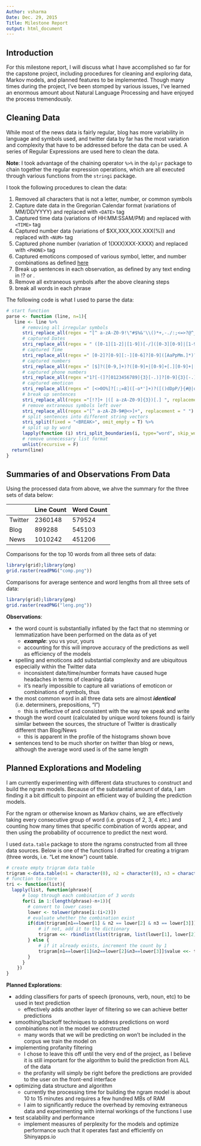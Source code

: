 ```yaml
---
Author: vsharma
Date: Dec. 29, 2015
Title: Milestone Report
output: html_document
---
```


## Introduction

For this milestone report, I will discuss what I have accomplished so far for the capstone project, including procedures for cleaning and exploring data, Markov models, and planned features to be implemented. Though many times during the project, I've been stomped by various issues, I've learned an enormous amount about Natural Language Processing and have enjoyed the process tremendously.


## Cleaning Data

While most of the news data is fairly regular, blog has more variability in language and symbols used, and twitter data by far has the most variation and complexity that have to be addressed before the data can be used. A series of Regular Expressions are used here to clean the data. 

**Note**: I took advantage of the chaining operator `%>%` in the `dplyr` package to chain together the regular expression operations, which are all executed through various functions from the `stringi` package. 

I took the following procedures to clean the data:

1. Removed all characters that is not a letter, number, or common symbols
2. Capture date data in the Gregorian Calendar format (variations of MM/DD/YYYY) and replaced with `<DATE>` tag
3. Captured time data (variations of HH:MM:SSAM/PM) and replaced with `<TIME>` tag
4. Captured number data (variations of $XX,XXX,XXX.XXX(%)) and replaced with `<NUM>` tag
5. Captured phone number (variation of 1(XXX)XXX-XXXX) and replaced with `<PHONE>` tag
6. Captured emoticons composed of various symbol, letter, and number combinations as defined [here](http://en.wikipedia.org/wiki/List_of_emoticons)
7. Break up sentences in each observation, as defined by any text ending in !? or . 
8. Remove all extraneous symbols after the above cleaning steps
9. break all words in each phrase

The following code is what I used to parse the data:

```r
# start function
parse <- function (line, n=1){
   line <- line %>%
      # removing all irregular symbols
      stri_replace_all(regex = "[^ a-zA-Z0-9!\"#$%&'\\()*+,-./:;<=>?@^_`{}|~\\[\\]]|\"", replacement = "") %>% 
      # captured Dates
      stri_replace_all(regex = " ([0-1][1-2]|[1-9])[-/]([0-3][0-9]|[1-9])([-/]([0-9]{4}|[0-9]{2}))? ", replacement = " <DATE> ") %>% 
      # captured Time
      stri_replace_all(regex =" [0-2]?[0-9][:-][0-6]?[0-9]([AaPpMm.]*)? ", replacement =" <TIME> ") %>% 
      # captured numbers
      stri_replace_all(regex =" [$]?([0-9,]+)?([0-9]+|[0-9]+[.][0-9]+|[.][0-9]+)(%|th|st|nd)? ",replacement= " <NUM> ") %>% 
      # captured phone numbers
      stri_replace_all(regex ="1?[-(]?[0123456789]{3}[-.)]?[0-9]{3}[-.]?[0-9]{4}|[0-9]{10}", replacement= " <PHONE> ") %>% 
      # captured emoticon
      stri_replace_all(regex =" [<>0O%]?[:;=8]([-o*']+)?([()dDpP/}{#@|oOcC]|\\[|\\])+|([()dDpP/}{#@|cC]|\\[|\\])+([-o*']+)?[:;=8][<>]?|<3+|</+3+|[-oO0><^][_.]+[-oO0><^]", replacement = " <EMOJI><BREAK>") %>% 
      # break up sentences
      stri_replace_all(regex ="[!?]+ |([ a-zA-Z0-9]{3})[.] ", replacement = "$1<BREAK>") %>%
      # remove extraneous symbols left over
      stri_replace_all(regex ="[^ a-zA-Z0-9#@<>]+", replacement = " ") %>% stri_trim_both() %>%
      # split sentences into different string vectors
      stri_split(fixed = "<BREAK>", omit_empty = T) %>%
      # split up by word
      lapply(function (i) stri_split_boundaries(i, type="word", skip_word_none=TRUE)) %>% 
      # remove unnecessary list format
      unlist(recursive = F)
  return(line)
}
```

## Summaries of and Observations From Data

Using the processed data from above, we ahve the summary for the three sets of data below:


|       |Line Count  | Word Count
--------|------------|-----------
Twitter |   2360148  |   579524
Blog    |    899288  |   545103
News    |   1010242  |   451206


Comparisons for the top 10 words from all three sets of data:


```r
library(grid);library(png)
grid.raster(readPNG("comp.png"))
```

Comparisons for average sentence and word lengths from all three sets of data:

```r
library(grid);library(png)
grid.raster(readPNG("leng.png"))
```

**Observations**:

* the word count is substantially inflated by the fact that no stemming or lemmatization have been performed on the data as of yet
    - ***example***: you vs your, yours
    - accounting for this will improve accuracy of the predictions as well as efficiency of the models
* spelling and emoticons add substantial complexity and are ubiquitous especially within the Twitter data
    - inconsistent date/time/number formats have caused huge headaches in terms of cleaning data
    - it's nearly impossible to capture all variations of emoticon or combinations of symbols, thus 
* the most common word in all three data sets are almost ***identical*** (i.e. determiners, prepositions, "I")
    - this is reflective of and consistent with the way we speak and write
* though the word count (calculated by unique word tokens found) is fairly similar between the sources, the structure of Twitter is drastically different than Blog/News
    - this is apparent in the profile of the histograms shown bove
- sentences tend to be much shorter on twitter than blog or news, although the average word used is of the same length




## Planned Explorations and Modeling

I am currently experimenting with different data structures to construct and build the ngram models. Because of the substantial amount of data, I am finding it a bit difficult to pinpoint an efficient way of building the prediction models. 

For the ngram or otherwise known as Markov chains, we are effectively taking every consecutive group of word (i.e. groups of 2, 3, 4 etc.) and counting how many times that specific combination of words appear, and then using the probability of occurrence to predict the next word. 


I used `data.table` package to store the ngrams constructed from all three data sources. Below is one of the functions I drafted for creating a trigram (three words, i.e. "Let me know") count table.

```r
# create empty trigram data table
trigram <-data.table(n1 = character(0), n2 = character(0), n3 = character(0), value = numeric(0))
# function to store 
tri <- function(list){
  lapply(list, function(phrase){
      # loop through each combination of 3 words
      for(i in 1:(length(phrase)-n+1)){
        # convert to lower cases
        lower <- tolower(phrase[i:(i+2)])
        # evaluate whether the combination exist
        if(dim(trigram[n1==lower[1] & n2 == lower[2] & n3 == lower[3]])[1]==0){
            # if not, add it to the dictionary
            trigram <<- rbindlist(list(trigram, list(lower[1], lower[2], lower[3], 1)))
        } else {
            # if it already exists, increment the count by 1 
            trigram[n1==lower[1]&n2==lower[2]&n3==lower[3]]$value <<- trigram[n1==lower[1]&n2==lower[2]&n3==lower[3]]$value + 1
        }
      }
    })
}
```


**Planned Explorations**:

* adding classifiers for parts of speech (pronouns, verb, noun, etc) to be used in text prediction
    - effectively adds another layer of filtering so we can achieve better predictions
* smoothing/backoff techniques to address predictions on word combinations not in the model we constructed
    - many words that we will be predicting on won't be included in the corpus we train the model on
* implementing profanity filtering
    - I chose to leave this off until the very end of the project, as I believe it is still important for the algorithm to build the prediction from ALL of the data
    - the profanity will simply be right before the predictions are provided to the user on the front-end interface
* optimizing data structure and algorithm
    - currently the processing time for building the ngram model is about 10 to 15 minutes and requires a few hundred MBs of RAM
    - I aim to significantly reduce the overhead by removing extraneous data and experimenting with internal workings of the functions I use
* test scalability and performance
    - implement measures of perplexity for the models and optimize performance such that it operates fast and efficiently on Shinyapps.io
